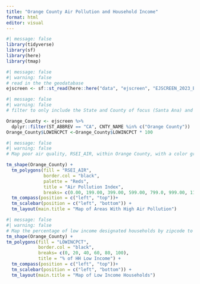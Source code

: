 ```yaml
---
title: "Orange County Air Pollution and Household Income"
format: html
editor: visual
---
```


```r
#| message: false
library(tidyverse)
library(sf)
library(here)
library(tmap)

```

```r
#| message: false
#| warning: false
# read in the the geodatabase 
ejscreen <- sf::st_read(here::here("data", "ejscreen", "EJSCREEN_2023_BG_StatePct_with_AS_CNMI_GU_VI.gdb"))
```

```r
#| message: false
#| warning: false
# filter to only include the State and County of focus (Santa Ana) and multiple decimal point variable by 100 to see percentage point values

Orange_County <- ejscreen %>%
  dplyr::filter(ST_ABBREV == "CA", CNTY_NAME %in% c("Orange County"))
Orange_County$LOWINCPCT <-Orange_County$LOWINCPCT * 100
```

```r
#| message: false
#| warning: false
# Map poor air quality, RSEI_AIR, within Orange County, with a color gradient system focused on different particulate levels.

tm_shape(Orange_County) +
  tm_polygons(fill = "RSEI_AIR",
              border.col = "black",
              palette = "Reds",
              title = "Air Pollution Index",
              breaks= c(0.00, 199.00, 399.00, 599.00, 799.0, 999.00, 1199.00, 2000.00, 3000.00, 5000.00, 10000.00, 15000.00)) + 
  tm_compass(position = c("left", "top"))+ 
  tm_scalebar(position = c("left", "bottom")) + 
  tm_layout(main.title = "Map of Areas With High Air Pollution")
```

```r
#| message: false
#| warning: false
# Map the percentage of low income designated households by zipcode to determine if there is a spatial correlation between income levels and hazardous air levels. 
tm_shape(Orange_County) +
tm_polygons(fill = "LOWINCPCT", 
            border.col = "black",
            breaks= c(0, 20, 40, 60, 80, 100),
            title = "% of HH Low Income") + 
  tm_compass(position = c("left", "top"))+ 
  tm_scalebar(position = c("left", "bottom")) + 
  tm_layout(main.title = "Map of Low Income Households")
```
